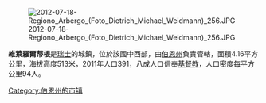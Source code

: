 [[Image:2012-07-18-Regiono_Arbergo_(Foto_Dietrich_Michael_Weidmann)_256.JPG|right]]

'''維萊羅爾蒂根'''是[[瑞士|瑞士]]的城鎮，位於該國中西部，由[[伯恩州|伯恩州]]負責管轄，面積4.16平方公里，海拔高度513米，2011年人口391，八成人口信奉[[基督教|基督教]]，人口密度每平方公里94人。

{{Switzerland-geo-stub}}
[[Category:伯恩州的市镇|Category:伯恩州的市镇]]
